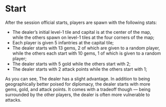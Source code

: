 # Start

After the session official starts, players are spawn with the following stats:

- The dealer’s initial level-1 tile and capital is at the center of the map, while the others spawn on level-1 tiles at the four corners of the map;
- Each player is given 5 infantries at the capital tile;
- The dealer starts with 13 gems, 2 of which are given to a random player, while the others each start with 10 gems, 1 of which is given to a random player;
- The dealer starts with 5 gold while the others start with 2;
- The dealer starts with 2 attack points while the others start with 1;

As you can see, The dealer has a slight advantage. In addition to being geographically better poised for diplomacy, the dealer starts with more gems, gold, and attack points. It comes with a tradeoff though — being surrounded by the other players, the dealer is often more vulnerable to attacks.
